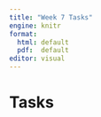 ```yaml
---
title: "Week 7 Tasks"
engine: knitr
format: 
  html: default
  pdf:  default
editor: visual
---
```


# Tasks

<!-- Create a Pull Request to an existing project -->

<!-- This tutorial is about contributing to someone else's project. The sample project that we are going to contribute to can be found here: -->

<!-- https://github.com/dmca-glasgow/tutorial2 -->

<!-- We're simply going to add a line to the existing readme.md file, but you may have found a bug, or thought of a new feature, in someone else's project, and you've taken it upon yourself to contribute and submit it to the project maintainer for approval. -->

<!-- In Git terms, what you need to do is: -->

<!-- Fork the project on GitHub to your account -->

<!-- Clone it to your local machine -->

<!-- Make the change -->

<!-- Stage, commit and push the change to GitHub -->

<!-- Create a Pull Request on the original project which points to your forked repository -->

<!-- Code review: the project maintainer will review your change to decide if they want to integrate it, close it, or request modifications -->

